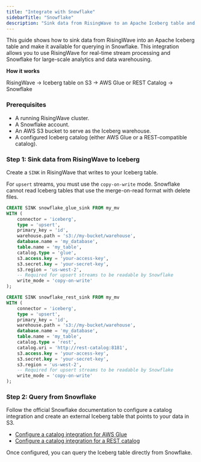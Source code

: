 ```yaml
---
title: "Integrate with Snowflake"
sidebarTitle: "Snowflake"
description: "Sink data from RisingWave to an Apache Iceberg table and query it in Snowflake."
---
```


This guide shows how to sink data from RisingWave into an Apache Iceberg table and make it available for querying in Snowflake. This integration allows you to use RisingWave for real-time stream processing and Snowflake for large-scale analytics and data warehousing.

**How it works**

RisingWave → Iceberg table on S3 → AWS Glue or REST Catalog → Snowflake

### Prerequisites

- A running RisingWave cluster.
- A Snowflake account.
- An AWS S3 bucket to serve as the Iceberg warehouse.
- A configured Iceberg catalog (either AWS Glue or a REST-compatible catalog).

### Step 1: Sink data from RisingWave to Iceberg

Create a `SINK` in RisingWave that writes to your Iceberg table.

For `upsert` streams, you must use the `copy-on-write` mode. Snowflake cannot read Iceberg tables that use the merge-on-read format with delete files.

<Tabs>
<Tab title="Using AWS Glue Catalog">

```sql
CREATE SINK snowflake_glue_sink FROM my_mv
WITH (
    connector = 'iceberg',
    type = 'upsert',
    primary_key = 'id',
    warehouse.path = 's3://my-bucket/warehouse',
    database.name = 'my_database',
    table.name = 'my_table',
    catalog.type = 'glue',
    s3.access.key = 'your-access-key',
    s3.secret.key = 'your-secret-key',
    s3.region = 'us-west-2',
    -- Required for upsert streams to be readable by Snowflake
    write_mode = 'copy-on-write'
);
```

</Tab>
<Tab title="Using REST Catalog">

```sql
CREATE SINK snowflake_rest_sink FROM my_mv
WITH (
    connector = 'iceberg',
    type = 'upsert',
    primary_key = 'id',
    warehouse.path = 's3://my-bucket/warehouse',
    database.name = 'my_database',
    table.name = 'my_table',
    catalog.type = 'rest',
    catalog.uri = 'http://rest-catalog:8181',
    s3.access.key = 'your-access-key',
    s3.secret.key = 'your-secret-key',
    s3.region = 'us-west-2',
    -- Required for upsert streams to be readable by Snowflake
    write_mode = 'copy-on-write'
);
```
</Tab>
</Tabs>

### Step 2: Query from Snowflake

Follow the official Snowflake documentation to configure a catalog integration and create an external Iceberg table that points to your data in S3.

- [Configure a catalog integration for AWS Glue](https://docs.snowflake.com/en/user-guide/tables-iceberg-configure-catalog-integration-glue)
- [Configure a catalog integration for a REST catalog](https://docs.snowflake.com/en/user-guide/tables-iceberg-configure-catalog-integration-rest)

Once configured, you can query the Iceberg table directly from Snowflake.
